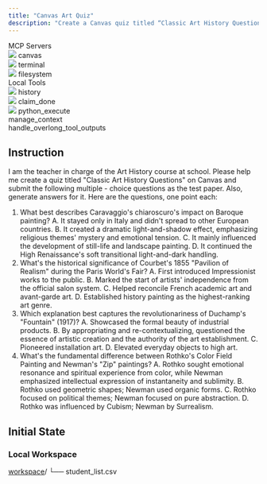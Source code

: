 ```yaml
---
title: "Canvas Art Quiz"
description: "Create a Canvas quiz titled “Classic Art History Questions” with four multiple-choice questions and auto-generated correct answers, one point each."
---
```


<Card>
<div className="tools-container">
<div className="mcp-servers-container">
<div className="mcp-servers-title">
MCP Servers
</div>
<div className="mcp-servers-grid">
<div className="mcp-server-item">
<img src="/icons/canvas.png" style={{height: "20px", width: "20px", margin: 0, padding: 0, display: 'inline-block'}} />
<span className="mcp-server-name">canvas</span>
</div>
<div className="mcp-server-item">
<img src="/icons/terminal.png" style={{height: "20px", width: "20px", margin: 0, padding: 0, display: 'inline-block'}} />
<span className="mcp-server-name">terminal</span>
</div>
<div className="mcp-server-item">
<img src="/icons/filesystem.png" style={{height: "20px", width: "20px", margin: 0, padding: 0, display: 'inline-block'}} />
<span className="mcp-server-name">filesystem</span>
</div>
</div>
</div>
<div className="local-tools-container">
<div className="mcp-servers-title">
Local Tools
</div>
<div className="local-tools-grid">
<div className="local-tool-item">
<img src="/icons/history.png" style={{height: "20px", width: "20px", margin: 0, padding: 0, display: 'inline-block'}} />
<span className="local-tool-name">history</span>
</div>
<div className="local-tool-item">
<img src="/icons/claim_done.png" style={{height: "20px", width: "20px", margin: 0, padding: 0, display: 'inline-block'}} />
<span className="local-tool-name">claim_done</span>
</div>
<div className="local-tool-item">
<img src="/icons/python.png" style={{height: "20px", width: "20px", margin: 0, padding: 0, display: 'inline-block'}} />
<span className="local-tool-name">python_execute</span>
</div>
<div className="local-tool-item">
<Icon icon="bars-progress" size={20} color="#4286f6" />
<span className="local-tool-name">manage_context</span>
</div>
<div className="local-tool-item">
<Icon icon="filter-list" size={20} color="#4286f6" />
<span className="local-tool-name">handle_overlong_tool_outputs</span>
</div>
</div>
</div>
</div>
</Card>











## Instruction

I am the teacher in charge of the Art History course at school. Please help me create a quiz titled "Classic Art History Questions" on Canvas and submit the following multiple - choice questions as the test paper. Also, generate answers for it. Here are the questions, one point each:

1. What best describes Caravaggio's chiaroscuro's impact on Baroque painting?
    A. It stayed only in Italy and didn't spread to other European countries.
    B. It created a dramatic light-and-shadow effect, emphasizing religious themes' mystery and emotional tension.
    C. It mainly influenced the development of still-life and landscape painting.
    D. It continued the High Renaissance's soft transitional light-and-dark handling.
2. What's the historical significance of Courbet's 1855 "Pavilion of Realism" during the Paris World's Fair?
    A. First introduced Impressionist works to the public.
    B. Marked the start of artists' independence from the official salon system.
    C. Helped reconcile French academic art and avant-garde art.
    D. Established history painting as the highest-ranking art genre.
3. Which explanation best captures the revolutionariness of Duchamp's "Fountain" (1917)?
    A. Showcased the formal beauty of industrial products.
    B. By appropriating and re-contextualizing, questioned the essence of artistic creation and the authority of the art establishment.
    C. Pioneered installation art.
    D. Elevated everyday objects to high art.
4. What's the fundamental difference between Rothko's Color Field Painting and Newman's "Zip" paintings?
    A. Rothko sought emotional resonance and spiritual experience from color, while Newman emphasized intellectual expression of instantaneity and sublimity.
    B. Rothko used geometric shapes; Newman used organic forms.
    C. Rothko focused on political themes; Newman focused on pure abstraction.
    D. Rothko was influenced by Cubism; Newman by Surrealism.

## Initial State

### Local Workspace

<div className="file-tree">
<a href="https://github.com/hkust-nlp/Toolathlon/tree/main/tasks/finalpool/canvas-art-quiz/initial_workspace">workspace</a>/
└── student_list.csv
</div>

 

